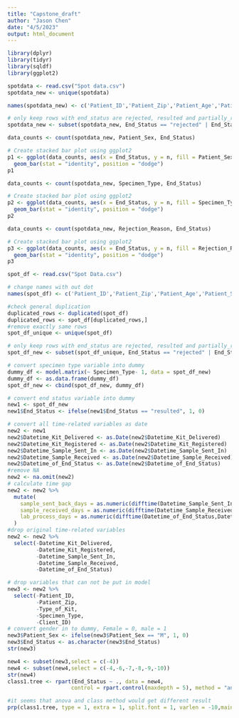 ```yaml
---
title: "Capstone_draft"
author: "Jason Chen"
date: "4/5/2023"
output: html_document
---
```


```r
library(dplyr)
library(tidyr)
library(sqldf)
library(ggplot2)

spotdata <- read.csv("Spot data.csv")
spotdata_new <- unique(spotdata)

names(spotdata_new) <- c('Patient_ID','Patient_Zip','Patient_Age','Patient_Sex','Type_of_Kit',"Specimen_Type","Client_ID", "Datetime_Kit_Delivered","Datetime_Kit_Registered","Datetime_Sample_Sent_In","Datetime_Sample_Received","Datetime_of_End_Status","End_Status","Rejection_Reason")

# only keep rows with end_status are rejected, resulted and partially_resulted
spotdata_new <- subset(spotdata_new, End_Status == "rejected" | End_Status == "resulted" | End_Status == "partially_resulted")

data_counts <- count(spotdata_new, Patient_Sex, End_Status)

# Create stacked bar plot using ggplot2
p1 <- ggplot(data_counts, aes(x = End_Status, y = n, fill = Patient_Sex)) +
  geom_bar(stat = "identity", position = "dodge")
p1

data_counts <- count(spotdata_new, Specimen_Type, End_Status)

# Create stacked bar plot using ggplot2
p2 <- ggplot(data_counts, aes(x = End_Status, y = n, fill = Specimen_Type)) +
  geom_bar(stat = "identity", position = "dodge")
p2

data_counts <- count(spotdata_new, Rejection_Reason, End_Status)

# Create stacked bar plot using ggplot2
p3 <- ggplot(data_counts, aes(x = End_Status, y = n, fill = Rejection_Reason)) +
  geom_bar(stat = "identity", position = "dodge")
p3

```

```r
spot_df <- read.csv("Spot Data.csv")

# change names with out dot
names(spot_df) <- c('Patient_ID','Patient_Zip','Patient_Age','Patient_Sex','Type_of_Kit',"Specimen_Type","Client_ID", "Datetime_Kit_Delivered","Datetime_Kit_Registered","Datetime_Sample_Sent_In","Datetime_Sample_Received","Datetime_of_End_Status","End_Status","Rejection_Reason")

#check general duplication
duplicated_rows <- duplicated(spot_df)
duplicated_rows <- spot_df[duplicated_rows,]
#remove exactly same rows 
spot_df_unique <- unique(spot_df)

# only keep rows with end_status are rejected, resulted and partially_resulted (for analyzing purpose)
spot_df_new <- subset(spot_df_unique, End_Status == "rejected" | End_Status == "resulted" | End_Status == "partially_resulted")

# convert specimen type variable into dummy
dummy_df <- model.matrix(~ Specimen_Type- 1, data = spot_df_new)
dummy_df <- as.data.frame(dummy_df)
spot_df_new <- cbind(spot_df_new, dummy_df)

# convert end status variable into dummy
new1 <- spot_df_new
new1$End_Status <- ifelse(new1$End_Status == "resulted", 1, 0)

# convert all time-related variables as date
new2 <- new1
new2$Datetime_Kit_Delivered <- as.Date(new2$Datetime_Kit_Delivered)
new2$Datetime_Kit_Registered <- as.Date(new2$Datetime_Kit_Registered)
new2$Datetime_Sample_Sent_In <- as.Date(new2$Datetime_Sample_Sent_In)
new2$Datetime_Sample_Received <- as.Date(new2$Datetime_Sample_Received)
new2$Datetime_of_End_Status <- as.Date(new2$Datetime_of_End_Status)
#remove NA
new2 <- na.omit(new2)
# calculate time gap
new2 <- new2 %>%
  mutate(
    sample_sent_back_days = as.numeric(difftime(Datetime_Sample_Sent_In, Datetime_Kit_Delivered, units = "days")),
    sample_received_days = as.numeric(difftime(Datetime_Sample_Received, Datetime_Sample_Sent_In, units = "days")),
    lab_process_days = as.numeric(difftime(Datetime_of_End_Status,Datetime_Sample_Received, units = "days"))
  )
#drop original time-related variables 
new2 <- new2 %>%
  select(-Datetime_Kit_Delivered,
         -Datetime_Kit_Registered,
         -Datetime_Sample_Sent_In,
         -Datetime_Sample_Received,
         -Datetime_of_End_Status)

# drop variables that can not be put in model 
new3 <- new2 %>%
  select(-Patient_ID,
         -Patient_Zip,
         -Type_of_Kit,
         -Specimen_Type,
         -Client_ID)
# convert gender in to dummy, Female = 0, male = 1 
new3$Patient_Sex <- ifelse(new3$Patient_Sex == "M", 1, 0)
new3$End_Status <- as.character(new3$End_Status)
str(new3)
```

```r
new4 <- subset(new3,select = c(-4))
new4 <- subset(new4,select = c(-4,-6,-7,-8,-9,-10))
str(new4)
class1.tree <- rpart(End_Status ~ ., data = new4,
                    control = rpart.control(maxdepth = 5), method = "anova")

#it seems that anova and class method would get different result
prp(class1.tree, type = 1, extra = 1, split.font = 1, varlen = -10,main="tree model1")

```
